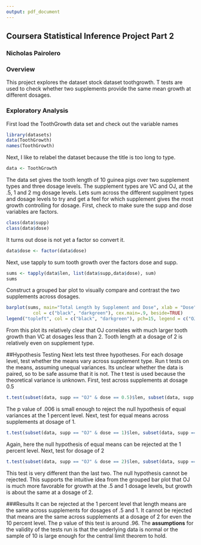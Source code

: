 ```yaml
---
output: pdf_document
---
```

## Coursera Statistical Inference Project Part 2
### Nicholas Pairolero
### Overview
This project explores the dataset stock dataset toothgrowth. T tests are used to check whether two supplements provide the same mean growth at different dosages.

### Exploratory Analysis
First load the ToothGrowth data set and check out the variable names

```r
library(datasets)
data(ToothGrowth)
names(ToothGrowth)
```

Next, I like to relabel the dataset because the title is too long to type.

```r
data <- ToothGrowth
```

The data set gives the tooth length of 10 guinea pigs over two supplement types and three dosage levels. The supplement types are VC and OJ, at the .5, 1 and 2 mg dosage levels. Lets sum across the different supplment types and dosage levels to try and get a feel for which supplement gives the most growth controlling for dosage. First, check to make sure the supp and dose variables are factors.

```r
class(data$supp)
class(data$dose)
```

It turns out dose is not yet a factor so convert it.

```r
data$dose <- factor(data$dose)
```

Next, use tapply to sum tooth growth over the factors dose and supp. 

```r
sums <- tapply(data$len, list(data$supp,data$dose), sum)
sums
```

Construct a grouped bar plot to visually compare and contrast the two supplements across dosages.

```r
barplot(sums, main="Total Length by Supplement and Dose", xlab = "Dose", ylab = "Length",
          col = c("black", "darkgreen"), cex.main=.9, beside=TRUE)
legend("topleft", col = c("black", "darkgreen"), pch=15, legend = c("OJ", "VC"))
```

From this plot its relatively clear that OJ correlates with much larger tooth growth than VC at dosages less than 2. Tooth length at a dosage of 2 is relatively even on supplement type. 

##Hypothesis Testing
Next lets test three hypotheses. For each dosage level, test whether the means vary across supplement type. Run t tests on the means, assuming unequal variances. Its unclear whether the data is paired, so to be safe assume that it is not. The t test is used because the theoretical variance is unknown. First, test across supplements at dosage 0.5

```r
t.test(subset(data, supp == "OJ" & dose == 0.5)$len, subset(data, supp == "VC" & dose == 0.5)$len)
```

The p value of .006 is small enough to reject the null hypothesis of equal variances at the 1 percent level. Next, test for equal means across supplements at dosage of 1.

```r
t.test(subset(data, supp == "OJ" & dose == 1)$len, subset(data, supp == "VC" & dose == 1)$len)
```

Again, here the null hypothesis of equal means can be rejected at the 1 percent level. Next, test for dosage of 2

```r
t.test(subset(data, supp == "OJ" & dose == 2)$len, subset(data, supp == "VC" & dose == 2)$len)
```

This test is very different than the last two. The null hypothesis cannot be rejected. This supports the intuitive idea from the grouped bar plot that OJ is much more favorable for growth at the .5 and 1 dosage levels, but growth is about the same at a dosage of 2. 


###Results
It can be rejected at the 1 percent level that length means are the same across supplements for dosages of .5 and 1. It cannot be rejected that means are the same across supplements at a dosage of 2 for even the 10 percent level. The p value of this test is around .96. The **assumptions** for the validity of the tests run is that the underlying data is normal or the sample of 10 is large enough for the central limit theorem to hold. 